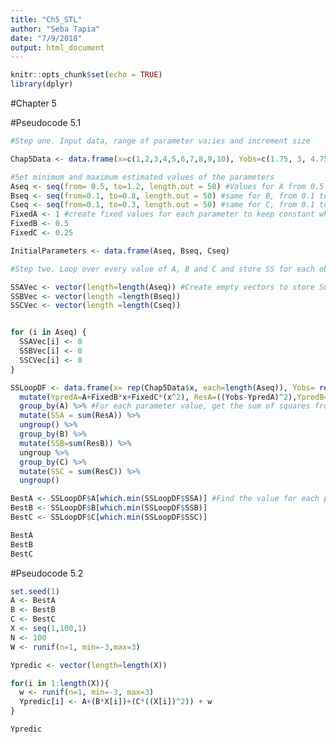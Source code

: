 ```yaml
---
title: "Ch5_STL"
author: "Seba Tapia"
date: "7/9/2018"
output: html_document
---
```


```r
knitr::opts_chunk$set(echo = TRUE)
library(dplyr)
```

#Chapter 5

#Pseudocode 5.1
```r

#Step one. Input data, range of parameter va;ies and increment size

Chap5Data <- data.frame(x=c(1,2,3,4,5,6,7,8,9,10), Yobs=c(1.75, 3, 4.75, 7, 9.75, 13, 16.75, 21, 25.75, 31))

#Set minimum and maximum estimated values of the parameters
Aseq <- seq(from= 0.5, to=1.2, length.out = 50) #Values for A from 0.5 to 1.2 by whatever increments that leads to 50 numbers
Bseq <- seq(from=0.1, to=0.8, length.out = 50) #same for B, from 0.1 to 0.8
Cseq <- seq(from=0.1, to=0.3, length.out = 50) #same for C, from 0.1 to 0.3
FixedA <- 1 #create fixed values for each parameter to keep constant while optimizing another
FixedB <- 0.5
FixedC <- 0.25

InitialParameters <- data.frame(Aseq, Bseq, Cseq)

#Step two. Loop over every value of A, B and C and store SS for each observation as 0

SSAVec <- vector(length=length(Aseq)) #Create empty vectors to store Sum of squeares for changing values in each parameter
SSBVec <- vector(length =length(Bseq))
SSCVec <- vector(length =length(Cseq))


for (i in Aseq) {
  SSAVec[i] <- 0
  SSBVec[i] <- 0
  SSCVec[i] <- 0
}

SSLoopDF <- data.frame(x= rep(Chap5Data$x, each=length(Aseq)), Yobs= rep(Chap5Data$Yobs, each=length(Aseq)), A= rep(Aseq, times=length(Chap5Data$x)), B=rep(Bseq, times=length(Chap5Data$x)), C=rep(Cseq, times=length(Chap5Data$x))) %>% #create dataframe where each value for each parameter interacts with every X 
  mutate(YpredA=A+FixedB*x+FixedC*(x^2), ResA=((Yobs-YpredA)^2),YpredB=FixedA+B*x+FixedC*(x^2), ResB=((Yobs-YpredB)^2), YpredC=FixedA+FixedB*x+C*(x^2), ResC= ((Yobs-YpredC)^2)) %>% #create predicted values over one changing parameter while keeping others constant, and calculates the residuals for each observation 
  group_by(A) %>% #For each parameter value, get the sum of squares from x=1  to x=10
  mutate(SSA = sum(ResA)) %>%
  ungroup() %>%
  group_by(B) %>%
  mutate(SSB=sum(ResB)) %>%
  ungroup %>%
  group_by(C) %>% 
  mutate(SSC = sum(ResC)) %>%
  ungroup()

BestA <- SSLoopDF$A[which.min(SSLoopDF$SSA)] #Find the value for each parameter that minimizes SS
BestB <- SSLoopDF$B[which.min(SSLoopDF$SSB)]
BestC <- SSLoopDF$C[which.min(SSLoopDF$SSC)]

BestA
BestB
BestC
```

#Pseudocode 5.2

```r
set.seed(1)
A <- BestA
B <- BestB
C <- BestC
X <- seq(1,100,1)
N <- 100
W <- runif(n=1, min=-3,max=3)

Ypredic <- vector(length=length(X))

for(i in 1:length(X)){
  w <- runif(n=1, min=-3, max=3)
  Ypredic[i] <- A+(B*X[i])+(C*((X[i])^2)) + w
}

Ypredic
```


